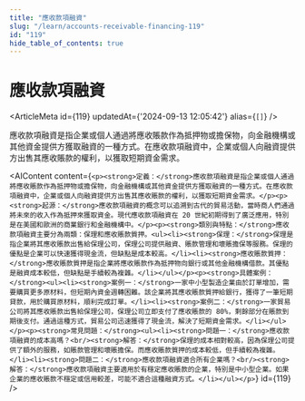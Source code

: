 ```yaml
---
title: "應收款項融資"
slug: "/learn/accounts-receivable-financing-119"
id: "119"
hide_table_of_contents: true
---
```



# 應收款項融資

<ArticleMeta id={119} updatedAt={'2024-09-13 12:05:42'} alias={`[]`} />
<div className='border-solid border-b border-t-0 my-4 border-[var(--ifm-color-gray-300)]' />

應收款項融資是指企業或個人通過將應收賬款作為抵押物或擔保物，向金融機構或其他資金提供方獲取融資的一種方式。在應收款項融資中，企業或個人向融資提供方出售其應收賬款的權利，以獲取短期資金需求。

<AIContent content={`<p><strong>定義：</strong>應收款項融資是指企業或個人通過將應收賬款作為抵押物或擔保物，向金融機構或其他資金提供方獲取融資的一種方式。在應收款項融資中，企業或個人向融資提供方出售其應收賬款的權利，以獲取短期資金需求。</p><p><strong>起源：</strong>應收款項融資的概念可以追溯到古代的貿易活動，當時商人們通過將未來的收入作為抵押來獲取資金。現代應收款項融資在 20 世紀初期得到了廣泛應用，特別是在美國和歐洲的商業銀行和金融機構中。</p><p><strong>類別與特點：</strong>應收款項融資主要分為兩類：保理和應收賬款質押。<ul><li><strong>保理：</strong>保理是指企業將其應收賬款出售給保理公司，保理公司提供融資、賬款管理和壞賬擔保等服務。保理的優點是企業可以快速獲得現金流，但缺點是成本較高。</li><li><strong>應收賬款質押：</strong>應收賬款質押是指企業將應收賬款作為抵押物向銀行或其他金融機構借款。其優點是融資成本較低，但缺點是手續較為複雜。</li></ul></p><p><strong>具體案例：</strong><ul><li><strong>案例一：</strong>一家中小型製造企業由於訂單增加，需要購買更多原材料，但短期內資金週轉困難。該企業將其應收賬款質押給銀行，獲得了一筆短期貸款，用於購買原材料，順利完成訂單。</li><li><strong>案例二：</strong>一家貿易公司將其應收賬款出售給保理公司，保理公司立即支付了應收賬款的 80%，剩餘部分在賬款到期後支付。通過這種方式，貿易公司迅速獲得了現金流，解決了短期資金需求。</li></ul></p><p><strong>常見問題：</strong><ul><li><strong>問題一：</strong>應收款項融資的成本高嗎？<br/><strong>解答：</strong>保理的成本相對較高，因為保理公司提供了額外的服務，如賬款管理和壞賬擔保。而應收賬款質押的成本較低，但手續較為複雜。</li><li><strong>問題二：</strong>應收款項融資適合所有企業嗎？<br/><strong>解答：</strong>應收款項融資主要適用於有穩定應收賬款的企業，特別是中小型企業。如果企業的應收賬款不穩定或信用較差，可能不適合這種融資方式。</li></ul></p>`} id={119} />
